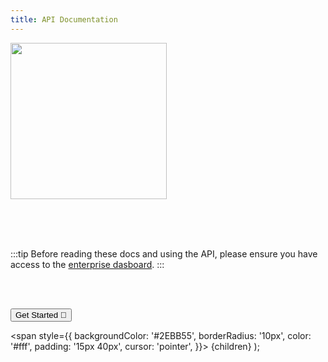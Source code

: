 ```yaml
---
title: API Documentation
---
```




<a href="/docs/intro"><img src="img/logo.svg" width="250"/></a>

<Tagline/>

<br/>
<br/>
<br/>

:::tip
Before reading these docs and using the API, please ensure you have access to the [enterprise dasboard](https://dashboard.usedropper.com).
:::

<br/>
<br/>


<a href="/docs/intro"><Button>Get Started 🚀</Button></a>



  <span
    style={{
      backgroundColor: '#2EBB55',
      borderRadius: '10px',
      color: '#fff',
      padding: '15px 40px',
      cursor: 'pointer',
    }}>
    {children}
  </span>
);